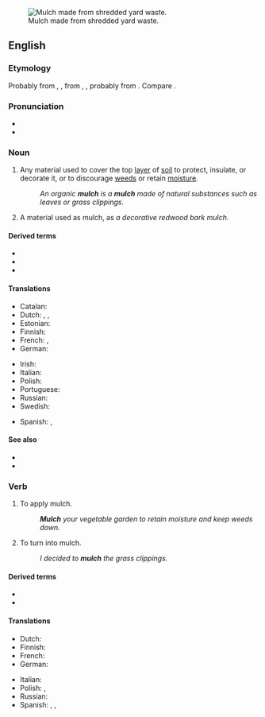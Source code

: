 {{also|Mulch}}
{{wikipedia}}
[[Image:Mulch shredded yard waste.JPG|thumb|right|Mulch made from shredded yard waste.]]
==English==

===Etymology===
Probably from {{inh|en|enm|melsche}}, {{m|enm|molsh||soft}}, from {{inh|en|ang|melsc}}, {{m|ang|milisc||mellow; mild; sweet|lit=honeyed}}, probably from {{inh|en|gem-pro|*mili||honey}}. Compare {{cog|is|milska||a honeyed beverage}}.

===Pronunciation===
* {{IPA|/mʌltʃ/|lang=en}}
* {{rhymes|ʌltʃ|lang=en}}

===Noun===
{{en-noun|~|es}}

# {{lb|en|agriculture|horticulture}} Any material used to cover the top [[layer]] of [[soil]] to protect, insulate, or decorate it, or to discourage [[weed]]s or retain [[moisture]].
#: ''An organic '''mulch''' is a '''mulch''' made of natural substances such as leaves or grass clippings.''
# {{lb|en|countable|agriculture}} A material used as mulch, as ''a decorative redwood bark mulch.''

====Derived terms====
* {{l|en|inorganic mulch}}
* {{l|en|mulch depth}}
* {{l|en|organic mulch}}

====Translations====
{{trans-top|shredded matter for covering the soil}}
* Catalan: {{t|ca|encoixinat|m}}
* Dutch: {{t|nl|mulch}}, {{t+|nl|muls}}, {{t|nl|bodembedekking}}
* Estonian: {{t|et|multš}}
* Finnish: {{t|fi|lehtikate}}
* French: {{t+|fr|paillis|m}}, {{t+|fr|paillage|m}}
* German: {{t+|de|Mulch|m}}
{{trans-mid}}
* Irish: {{t|ga|móta|m}}
* Italian: {{t+|it|pacciame|m}}
* Polish: {{t+|pl|mulcz|m}}
* Portuguese: {{t+|pt|manta|f}}
* Russian: {{t+|ru|му́льча|f}}
* Swedish: {{t|sv|komposttäckning}}
{{trans-bottom}}

{{checktrans-top}}
* Spanish: {{t+check|es|capote|m}}, {{t-check|es|mantillo|m}}
{{trans-mid}}
{{trans-bottom}}

====See also====
* {{l|en|compost}}
* {{l|en|humus}}

===Verb===
{{en-verb|es}}

# {{lb|en|agriculture}} To apply mulch.
#: '''''Mulch''' your vegetable garden to retain moisture and keep weeds down.''
# {{lb|en|agriculture}} To turn into mulch.
#: ''I decided to '''mulch''' the grass clippings.''

====Derived terms====
* {{l|en|mulcher}}
* {{l|en|mulching mower}}

====Translations====
{{trans-top|to apply mulch}}
* Dutch: {{t|nl|mulchen}}
* Finnish: {{t|fi|[[peittää]] [[lehtikate|lehtikatteella]]}}
* French: {{t+|fr|pailler}}
* German: {{t+|de|mulchen}}
{{trans-mid}}
* Italian: {{t|it|pacciamare}}
* Polish: {{t+|pl|mulczować|impf}}, {{t+|pl|zmulczować|pf}}
* Russian: {{t+|ru|мульчи́ровать|impf|pf}}
* Spanish: {{t|es|[[cubrir]] [[con]] [[capote]]}}, {{t|es|[[cubrir]] [[con]] [[manitllo]]}}, {{t+|es|abonar}}
{{trans-bottom}}